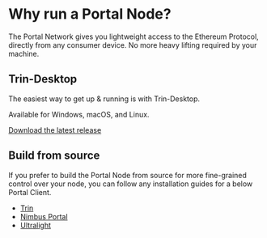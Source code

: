 # Why run a Portal Node?

The Portal Network gives you lightweight access to the Ethereum Protocol, directly from any consumer device. No more heavy lifting required by your machine.

## Trin-Desktop
The easiest way to get up & running is with Trin-Desktop.

Available for Windows, macOS, and Linux.

[Download the latest release](https://github.com/njgheorghita/trin-desktop/releases/tag/app-v0.1.0)

## Build from source
If you prefer to build the Portal Node from source for more fine-grained control over your node, you can follow any installation guides for a below Portal Client.

- [Trin](https://ethereum.github.io/trin/introduction/quickstart.html#quickstart)
- [Nimbus Portal](https://fluffy.guide/quick-start.html)
- [Ultralight](https://github.com/ethereumjs/ultralight/)
